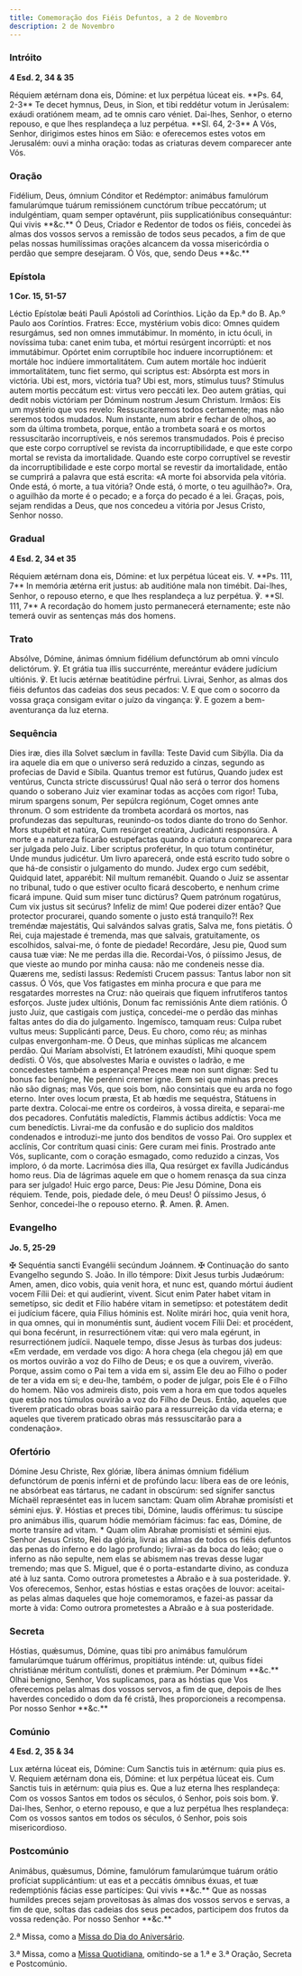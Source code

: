 ```yaml
---
title: Comemoração dos Fiéis Defuntos, a 2 de Novembro
description: 2 de Novembro
---
```


### Intróito

**4 Esd. 2, 34 & 35**

<div class="grid grid-cols-2 gap-5">
  <span class="text-justify">
    Réquiem ætérnam dona eis, Dómine: et lux perpétua lúceat eis. **Ps. 64,
    2-3** Te decet hymnus, Deus, in Sion, et tibi reddétur votum in Jerúsalem:
    exáudi oratiónem meam, ad te omnis caro véniet.
  </span>
  <span class="text-justify">
    Dai-lhes, Senhor, o eterno repouso, e que lhes resplandeça a luz perpétua.
    **Sl. 64, 2-3** A Vós, Senhor, dirigimos estes hinos em Sião: e oferecemos
    estes votos em Jerusalém: ouvi a minha oração: todas as criaturas devem
    comparecer ante Vós.
  </span>
</div>

### Oração

<div class="grid grid-cols-2 gap-5">
  <span class="text-justify">
    Fidélium, Deus, ómnium Cónditor et Redémptor: animábus famulórum
    famularúmque tuárum remissiónem cunctórum tríbue peccatórum; ut
    indulgéntiam, quam semper optavérunt, piis supplicatiónibus consequántur:
    Qui vivis **&c.**
  </span>
  <span class="text-justify">
    Ó Deus, Criador e Redentor de todos os fiéis, concedei às almas dos vossos
    servos a remissão de todos seus pecados, a fim de que pelas nossas
    humilíssimas orações alcancem da vossa misericórdia o perdão que sempre
    desejaram. Ó Vós, que, sendo Deus **&c.**
  </span>
</div>

### Epístola

**1 Cor. 15, 51-57**

<div class="grid grid-cols-2 gap-5">
  <span class="text-justify">
    Léctio Epístolæ beáti Pauli Apóstoli ad Corínthios.
  </span>
  <span class="text-justify">
    Lição da Ep.ª do B. Ap.º Paulo aos Coríntios.
  </span>
  <span class="text-justify">
    Fratres: Ecce, mystérium vobis dico: Omnes quidem resurgámus, sed non omnes
    immutábimur. In moménto, in ictu óculi, in novíssima tuba: canet enim tuba,
    et mórtui resúrgent incorrúpti: et nos immutábimur. Opórtet enim
    corruptíbile hoc induere incorruptiónem: et mortále hoc indúere
    immortalitátem. Cum autem mortále hoc indúerit immortalitátem, tunc fiet
    sermo, qui scriptus est: Absórpta est mors in victória. Ubi est, mors,
    victória tua? Ubi est, mors, stímulus tuus? Stímulus autem mortis peccátum
    est: virtus vero peccáti lex. Deo autem grátias, qui dedit nobis victóriam
    per Dóminum nostrum Jesum Christum.
  </span>
  <span class="text-justify">
    Irmãos: Eis um mystério que vos revelo: Ressuscitaremos todos certamente;
    mas não seremos todos mudados. Num instante, num abrir e fechar de olhos, ao
    som da última trombeta, porque, então a trombeta soará e os mortos
    ressuscitarão incorruptíveis, e nós seremos transmudados. Pois é preciso que
    este corpo corruptível se revista da incorruptibilidade, e que este corpo
    mortal se revista da imortalidade. Quando este corpo corruptível se revestir
    da incorruptibilidade e este corpo mortal se revestir da imortalidade, então
    se cumprirá a palavra que está escrita: «A morte foi absorvida pela vitória.
    Onde está, ó morte, a tua vitória? Onde está, ó morte, o teu aguilhão?».
    Ora, o aguilhão da morte é o pecado; e a força do pecado é a lei. Graças,
    pois, sejam rendidas a Deus, que nos concedeu a vitória por Jesus Cristo,
    Senhor nosso.
  </span>
</div>

### Gradual

**4 Esd. 2, 34 et 35**

<div class="grid grid-cols-2 gap-5">
  <span class="text-justify">
    Réquiem ætérnam dona eis, Dómine: et lux perpétua lúceat eis. V. **Ps. 111,
    7** In memória ætérna erit justus: ab auditióne mala non timébit.
  </span>
  <span class="text-justify">
    Dai-lhes, Senhor, o repouso eterno, e que lhes resplandeça a luz perpétua.
    ℣. **Sl. 111, 7** A recordação do homem justo permanecerá eternamente; este
    não temerá ouvir as sentenças más dos homens.
  </span>
</div>

### Trato

<div class="grid grid-cols-2 gap-5">
  <span class="text-justify">
    Absólve, Dómine, ánimas ómnium fidélium defunctórum ab omni vínculo
    delictórum. ℣. Et grátia tua illis succurrénte, mereántur evádere judícium
    ultiónis. ℣. Et lucis ætérnæ beatitúdine pérfrui.
  </span>
  <span class="text-justify">
    Livrai, Senhor, as almas dos fiéis defuntos das cadeias dos seus pecados: V.
    E que com o socorro da vossa graça consigam evitar o juízo da vingança: ℣. E
    gozem a bem-aventurança da luz eterna.
  </span>
</div>

### Sequência

<div class="grid grid-cols-2 gap-5">
  <span class="text-justify">
    Dies iræ, dies illa Solvet sæclum in favílla: Teste David cum Sibýlla.
  </span>
  <span class="text-justify">
    Dia da ira aquele dia em que o universo será reduzido a cinzas, segundo as
    profecias de David e Sibila.
  </span>
  <span class="text-justify">
    Quantus tremor est futúrus, Quando judex est ventúrus, Cuncta stricte
    discussúrus!
  </span>
  <span class="text-justify">
    Qual não será o terror dos homens quando o soberano Juiz vier examinar todas
    as acções com rigor!
  </span>
  <span class="text-justify">
    Tuba, mirum spargens sonum, Per sepúlcra regiónum, Coget omnes ante thronum.
  </span>
  <span class="text-justify">
    O som estridente da trombeta acordará os mortos, nas profundezas das
    sepulturas, reunindo-os todos diante do trono do Senhor.
  </span>
  <span class="text-justify">
    Mors stupébit et natúra, Cum resúrget creatúra, Judicánti responsúra.
  </span>
  <span class="text-justify">
    A morte e a natureza ficarão estupefactas quando a criatura comparecer para
    ser julgada pelo Juiz.
  </span>
  <span class="text-justify">
    Liber scriptus proferétur, In quo totum continétur, Unde mundus judicétur.
  </span>
  <span class="text-justify">
    Um livro aparecerá, onde está escrito tudo sobre o que há-de consistir o
    julgamento do mundo.
  </span>
  <span class="text-justify">
    Judex ergo cum sedébit, Quidquid latet, apparébit: Nil multum remanébit.
  </span>
  <span class="text-justify">
    Quando o Juiz se assentar no tribunal, tudo o que estiver oculto ficará
    descoberto, e nenhum crime ficará impune.
  </span>
  <span class="text-justify">
    Quid sum miser tunc dictúrus? Quem patrónum rogatúrus, Cum vix justus sit
    secúrus?
  </span>
  <span class="text-justify">
    Infeliz de mim! Que poderei dizer então? Que protector procurarei, quando
    somente o justo está tranquilo?!
  </span>
  <span class="text-justify">
    Rex treméndæ majestátis, Qui salvándos salvas gratis, Salva me, fons
    pietátis.
  </span>
  <span class="text-justify">
    Ó Rei, cuja majestade é tremenda, mas que salvais, gratuitamente, os
    escolhidos, salvai-me, ó fonte de piedade!
  </span>
  <span class="text-justify">
    Recordáre, Jesu pie, Quod sum causa tuæ viæ: Ne me perdas illa die.
  </span>
  <span class="text-justify">
    Recordai-Vos, ó piíssimo Jesus, de que vieste ao mundo por minha causa: não
    me condeneis nesse dia.
  </span>
  <span class="text-justify">
    Quærens me, sedísti lassus: Redemísti Crucem passus: Tantus labor non sit
    cassus.
  </span>
  <span class="text-justify">
    Ó Vós, que Vos fatigastes em minha procura e que para me resgatardes
    morrestes na Cruz: não queirais que fiquem infrutíferos tantos esforços.
  </span>
  <span class="text-justify">
    Juste judex ultiónis, Donum fac remissiónis Ante diem ratiónis.
  </span>
  <span class="text-justify">
    Ó justo Juiz, que castigais com justiça, concedei-me o perdão das minhas
    faltas antes do dia do julgamento.
  </span>
  <span class="text-justify">
    Ingemísco, tamquam reus: Culpa rubet vultus meus: Supplicánti parce, Deus.
  </span>
  <span class="text-justify">
    Eu choro, como réu; as minhas culpas envergonham-me. Ó Deus, que minhas
    súplicas me alcancem perdão.
  </span>
  <span class="text-justify">
    Qui Maríam absolvísti, Et latrónem exaudísti, Mihi quoque spem dedísti.
  </span>
  <span class="text-justify">
    Ó Vós, que absolvestes Maria e ouvistes o ladrão, e me concedestes também a
    esperança!
  </span>
  <span class="text-justify">
    Preces meæ non sunt dignæ: Sed tu bonus fac benígne, Ne perénni cremer igne.
  </span>
  <span class="text-justify">
    Bem sei que minhas preces não são dignas; mas Vós, que sois bom, não
    consintais que eu arda no fogo eterno.
  </span>
  <span class="text-justify">
    Inter oves locum præsta, Et ab hœdis me sequéstra, Státuens in parte dextra.
  </span>
  <span class="text-justify">
    Colocai-me entre os cordeiros, à vossa direita, e separai-me dos pecadores.
  </span>
  <span class="text-justify">
    Confutátis maledíctis, Flammis áctibus addíctis: Voca me cum benedíctis.
  </span>
  <span class="text-justify">
    Livrai-me da confusão e do suplicio dos malditos condenados e introduzi-me
    junto dos benditos de vosso Pai.
  </span>
  <span class="text-justify">
    Oro supplex et acclínis, Cor contrítum quasi cinis: Gere curam mei finis.
  </span>
  <span class="text-justify">
    Prostrado ante Vós, suplicante, com o coração esmagado, como reduzido a
    cinzas, Vos imploro, ó da morte.
  </span>
  <span class="text-justify">
    Lacrimósa dies illa, Qua resúrget ex favílla Judicándus homo reus.
  </span>
  <span class="text-justify">
    Dia de lágrimas aquele em que o homem renasça da sua cinza para ser julgado!
  </span>
  <span class="text-justify">
    Huic ergo parce, Deus: Pie Jesu Dómine, Dona eis réquiem.
  </span>
  <span class="text-justify">
    Tende, pois, piedade dele, ó meu Deus! Ó piíssimo Jesus, ó Senhor,
    concedei-lhe o repouso eterno.
  </span>
  <span class="text-justify">
    <span class="text-red-500">℟.</span> Amen.
  </span>
  <span class="text-justify">
    <span class="text-red-500">℟.</span> Amen.
  </span>
</div>

### Evangelho

**Jo. 5, 25-29**

<div class="grid grid-cols-2 gap-5">
  <span class="text-justify">
    <span class="text-red-500">✠</span> Sequéntia sancti Evangélii secúndum
    Joánnem.
  </span>
  <span class="text-justify">
    <span class="text-red-500">✠</span> Continuação do santo Evangelho segundo
    S. João.
  </span>
  <span class="text-justify">
    In illo témpore: Dixit Jesus turbis Judæórum: Amen, amen, dico vobis, quia
    venit hora, et nunc est, quando mórtui áudient vocem Fílii Dei: et qui
    audíerint, vivent. Sicut enim Pater habet vitam in semetípso, sic dedit et
    Fílio habére vitam in semetípso: et potestátem dedit ei judícium fácere,
    quia Fílius hóminis est. Nolíte mirári hoc, quia venit hora, in qua omnes,
    qui in monuméntis sunt, áudient vocem Fílii Dei: et procédent, qui bona
    fecérunt, in resurrectiónem vitæ: qui vero mala egérunt, in resurrectiónem
    judícii.
  </span>
  <span class="text-justify">
    Naquele tempo, disse Jesus às turbas dos judeus: «Em verdade, em verdade vos
    digo: A hora chega (ela chegou já) em que os mortos ouvirão a voz do Filho
    de Deus; e os que a ouvirem, viverão. Porque, assim como o Pai tem a vida em
    si, assim Ele deu ao Filho o poder de ter a vida em si; e deu-lhe, também, o
    poder de julgar, pois Ele é o Filho do homem. Não vos admireis disto, pois
    vem a hora em que todos aqueles que estão nos túmulos ouvirão a voz do Filho
    de Deus. Então, aqueles que tiverem praticado obras boas sairão para a
    ressurreição da vida eterna; e aqueles que tiverem praticado obras más
    ressuscitarão para a condenação».
  </span>
</div>

### Ofertório

<div class="grid grid-cols-2 gap-5">
  <span class="text-justify">
    Dómine Jesu Christe, Rex glóriæ, líbera ánimas ómnium fidélium defunctórum
    de pœnis inférni et de profúndo lacu: líbera eas de ore leónis, ne absórbeat
    eas tártarus, ne cadant in obscúrum: sed sígnifer sanctus Míchaël
    repræséntet eas in lucem sanctam: Quam olim Abrahæ promisísti et sémini
    ejus. ℣. Hóstias et preces tibi, Dómine, laudis offérimus: tu súscipe pro
    animábus illis, quarum hódie memóriam fácimus: fac eas, Dómine, de morte
    transíre ad vitam. * Quam olim Abrahæ promisísti et sémini ejus.
  </span>
  <span class="text-justify">
    Senhor Jesus Cristo, Rei da glória, livrai as almas de todos os fiéis
    defuntos das penas do inferno e do lago profundo; livrai-as da boca do leão;
    que o inferno as não sepulte, nem elas se abismem nas trevas desse lugar
    tremendo; mas que S. Miguel, que é o porta-estandarte divino, as conduza até
    à luz santa. Como outrora prometestes a Abraão e à sua posteridade. ℣. Vos
    oferecemos, Senhor, estas hóstias e estas orações de louvor: aceitai-as
    pelas almas daqueles que hoje comemoramos, e fazei-as passar da morte à
    vida: Como outrora prometestes a Abraão e à sua posteridade.
  </span>
</div>

### Secreta

<div class="grid grid-cols-2 gap-5">
  <span class="text-justify">
    Hóstias, quǽsumus, Dómine, quas tibi pro animábus famulórum famularúmque
    tuárum offérimus, propitiátus inténde: ut, quibus fídei christiánæ méritum
    contulísti, dones et prǽmium. Per Dóminum **&c.**
  </span>
  <span class="text-justify">
    Olhai benigno, Senhor, Vos suplicamos, para as hóstias que Vos oferecemos
    pelas almas dos vossos servos, a fim de que, depois de lhes haverdes
    concedido o dom da fé cristã, lhes proporcioneis a recompensa. Por nosso
    Senhor **&c.**
  </span>
</div>

### Comúnio

**4 Esd. 2, 35 & 34**

<div class="grid grid-cols-2 gap-5">
  <span class="text-justify">
    Lux ætérna lúceat eis, Dómine: Cum Sanctis tuis in ætérnum: quia pius es. V.
    Requiem ætérnam dona eis, Dómine: et lux perpétua lúceat eis. Cum Sanctis
    tuis in ætérnum: quia pius es.
  </span>
  <span class="text-justify">
    Que a luz eterna lhes resplandeça: Com os vossos Santos em todos os séculos,
    ó Senhor, pois sois bom. ℣. Dai-lhes, Senhor, o eterno repouso, e que a luz
    perpétua lhes resplandeça: Com os vossos santos em todos os séculos, ó
    Senhor, pois sois misericordioso.
  </span>
</div>

### Postcomúnio

<div class="grid grid-cols-2 gap-5">
  <span class="text-justify">
    Animábus, quǽsumus, Dómine, famulórum famularúmque tuárum orátio profíciat
    supplicántium: ut eas et a peccátis ómnibus éxuas, et tuæ redemptiónis
    fácias esse partícipes: Qui vivis **&c.**
  </span>
  <span class="text-justify">
    Que as nossas humildes preces sejam proveitosas às almas dos vossos servos e
    servas, a fim de que, soltas das cadeias dos seus pecados, participem dos
    frutos da vossa redenção. Por nosso Senhor **&c.**
  </span>
</div>

2.ª Missa, como a [Missa do Dia do Aniversário](/ritual/requiem#no-dia-do-aniversário).

3.ª Missa, como a [Missa Quotidiana](/ritual/requiem#quotidiana), omitindo-se a 1.ª e 3.ª
Oração, Secreta e Postcomúnio.
